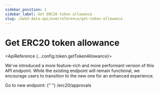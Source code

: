 ```yaml
---
sidebar_position: 1
sidebar_label: Get ERC20 token allowance
slug: /web3-data-api/evm/reference/get-token-allowance
---
```



# Get ERC20 token allowance

<ApiReference {...config.token.getTokenAllowance}>
  <Admonition type="caution" title="Recommendation: Switch to New Endpoint">
    <p>
      We've introduced a more feature-rich and more performant version of this
      API endpoint. While the existing endpoint will remain functional, we
      encourage users to transition to the new one for an enhanced experience.
    </p>
    <p>
      Go to new endpoint: {" "}
      <Link href="/web3-data-api/evm/reference/get-erc20-approvals">
        /erc20/approvals
      </Link>
    </p>
  </Admonition>
</ApiReference>
